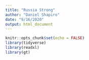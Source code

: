 ```yaml
---
title: "Russia Strong"
author: "Daniel Shapiro"
date: "9/16/2020"
output: html_document
---
```


```r
knitr::opts_chunk$set(echo = FALSE)
library(tidyverse)
library(readxl)
library(gt)
```

```r

```

